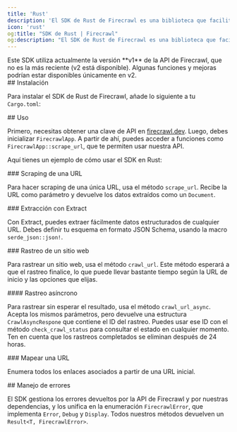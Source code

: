 ```yaml
---
title: 'Rust'
description: 'El SDK de Rust de Firecrawl es una biblioteca que facilita extraer y rastrear sitios web, y generar datos en un formato listo para usar con modelos de lenguaje (LLMs).'
icon: 'rust'
og:title: "SDK de Rust | Firecrawl"
og:description: "El SDK de Rust de Firecrawl es una biblioteca que facilita extraer y rastrear sitios web, y generar datos en un formato listo para usar con modelos de lenguaje (LLMs)."
---
```



<Warning>
  Este SDK utiliza actualmente la versión **v1** de la API de Firecrawl, que no es la más reciente (v2 está disponible). Algunas funciones y mejoras podrían estar disponibles únicamente en v2.
</Warning>


<div id="installation">
  ## Instalación
</div>

Para instalar el SDK de Rust de Firecrawl, añade lo siguiente a tu `Cargo.toml`:

<InstallationRust />

<div id="usage">
  ## Uso
</div>

Primero, necesitas obtener una clave de API en [firecrawl.dev](https://firecrawl.dev). Luego, debes inicializar `FirecrawlApp`. A partir de ahí, puedes acceder a funciones como `FirecrawlApp::scrape_url`, que te permiten usar nuestra API.

Aquí tienes un ejemplo de cómo usar el SDK en Rust:

<ScrapeAndCrawlRustExample />

<div id="scraping-a-url">
  ### Scraping de una URL
</div>

Para hacer scraping de una única URL, usa el método `scrape_url`. Recibe la URL como parámetro y devuelve los datos extraídos como un `Document`.

<ScrapeRustShort />

<div id="scraping-with-extract">
  ### Extracción con Extract
</div>

Con Extract, puedes extraer fácilmente datos estructurados de cualquier URL. Debes definir tu esquema en formato JSON Schema, usando la macro `serde_json::json!`.

<LLMExtractRust />

<div id="crawling-a-website">
  ### Rastreo de un sitio web
</div>

Para rastrear un sitio web, usa el método `crawl_url`. Este método esperará a que el rastreo finalice, lo que puede llevar bastante tiempo según la URL de inicio y las opciones que elijas.

<CrawlRustShort />

<div id="crawling-asynchronously">
  #### Rastreo asíncrono
</div>

Para rastrear sin esperar el resultado, usa el método `crawl_url_async`. Acepta los mismos parámetros, pero devuelve una estructura `CrawlAsyncRespone` que contiene el ID del rastreo. Puedes usar ese ID con el método `check_crawl_status` para consultar el estado en cualquier momento. Ten en cuenta que los rastreos completados se eliminan después de 24 horas.

<CrawlAsyncRustShort />

<div id="map-a-url">
  ### Mapear una URL
</div>

Enumera todos los enlaces asociados a partir de una URL inicial.

<MapRustShort />

<div id="error-handling">
  ## Manejo de errores
</div>

El SDK gestiona los errores devueltos por la API de Firecrawl y por nuestras dependencias, y los unifica en la enumeración `FirecrawlError`, que implementa `Error`, `Debug` y `Display`. Todos nuestros métodos devuelven un `Result<T, FirecrawlError>`.